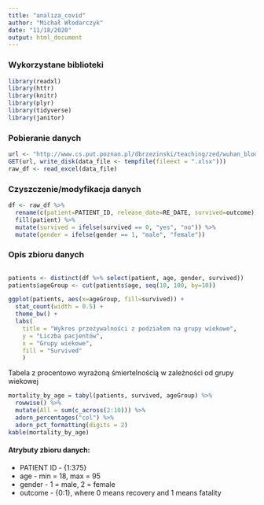 ```yaml
---
title: "analiza_covid"
author: "Michał Włodarczyk"
date: "11/18/2020"
output: html_document
---
```



### Wykorzystane biblioteki
```r
library(readxl)
library(httr)
library(knitr)
library(plyr)
library(tidyverse)
library(janitor)
```


### Pobieranie danych
```r
url <- "http://www.cs.put.poznan.pl/dbrzezinski/teaching/zed/wuhan_blood_sample_data_Jan_Feb_2020.xlsx"
GET(url, write_disk(data_file <- tempfile(fileext = ".xlsx")))
raw_df <- read_excel(data_file) 
```


### Czyszczenie/modyfikacja danych
```r
df <- raw_df %>% 
  rename(c(patient=PATIENT_ID, release_date=RE_DATE, survived=outcome)) %>% 
  fill(patient) %>% 
  mutate(survived = ifelse(survived == 0, "yes", "no")) %>%
  mutate(gender = ifelse(gender == 1, "male", "female"))
```

### Opis zbioru danych

```r

```

```r
patients <- distinct(df %>% select(patient, age, gender, survived))
patients$ageGroup <- cut(patients$age, seq(10, 100, by=10))
```

```r
ggplot(patients, aes(x=ageGroup, fill=survived)) + 
  stat_count(width = 0.5) + 
  theme_bw() +
  labs(
    title = "Wykres przeżywalności z podziałem na grupy wiekowe",
    y = "Liczba pacjentów",
    x = "Grupy wiekowe",
    fill = "Survived"
    )
```


Tabela z procentowo wyrażoną śmiertelnością w zależności od grupy wiekowej
```r
mortality_by_age = tabyl(patients, survived, ageGroup) %>%
  rowwise() %>% 
  mutate(All = sum(c_across(2:10))) %>%
  adorn_percentages("col") %>%
  adorn_pct_formatting(digits = 2)
kable(mortality_by_age)
```


#### Atrybuty zbioru danych:
 * PATIENT ID - {1:375}
 * age - min = 18, max = 95
 * gender - 1 = male, 2 = female
 * outcome - {0:1}, where 0 means recovery and 1 means fatality